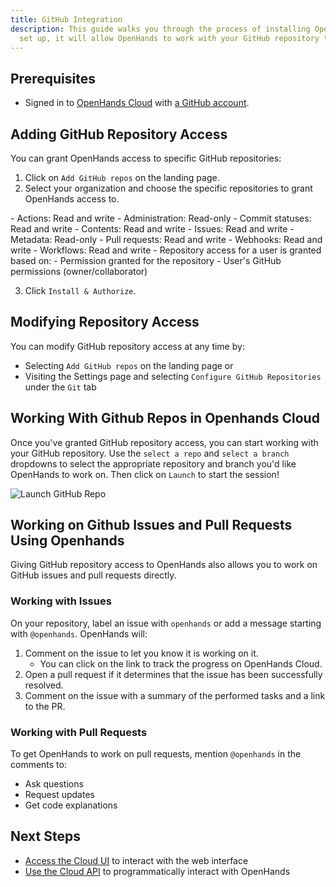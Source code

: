 ```yaml
---
title: GitHub Integration
description: This guide walks you through the process of installing OpenHands Cloud for your GitHub repositories. Once
  set up, it will allow OpenHands to work with your GitHub repository through the Cloud UI or straight from GitHub issues!
---
```


## Prerequisites

- Signed in to [OpenHands Cloud](https://app.all-hands.dev) with [a GitHub account](/usage/cloud/openhands-cloud).

## Adding GitHub Repository Access

You can grant OpenHands access to specific GitHub repositories:

1. Click on `Add GitHub repos` on the landing page.
2. Select your organization and choose the specific repositories to grant OpenHands access to.
<Accordion title="OpenHands requests short-lived tokens (8-hour expiration) with these permissions">
  - Actions: Read and write
     - Administration: Read-only
     - Commit statuses: Read and write
     - Contents: Read and write
     - Issues: Read and write
     - Metadata: Read-only
     - Pull requests: Read and write
     - Webhooks: Read and write
     - Workflows: Read and write
   - Repository access for a user is granted based on:
     - Permission granted for the repository
     - User's GitHub permissions (owner/collaborator)
</Accordion>

3. Click `Install & Authorize`.

## Modifying Repository Access

You can modify GitHub repository access at any time by:
- Selecting `Add GitHub repos` on the landing page or
- Visiting the Settings page and selecting `Configure GitHub Repositories` under the `Git` tab

## Working With Github Repos in Openhands Cloud

Once you've granted GitHub repository access, you can start working with your GitHub repository. Use the `select a repo`
and `select a branch` dropdowns to select the appropriate repository and branch you'd like OpenHands to work on. Then
click on `Launch` to start the session!

![Launch GitHub Repo](/static/img/launch-github-repos.png)

## Working on Github Issues and Pull Requests Using Openhands

Giving GitHub repository access to OpenHands also allows you to work on GitHub issues and pull requests directly.

### Working with Issues

On your repository, label an issue with `openhands` or add a message starting with
`@openhands`. OpenHands will:
1. Comment on the issue to let you know it is working on it.
   - You can click on the link to track the progress on OpenHands Cloud.
2. Open a pull request if it determines that the issue has been successfully resolved.
3. Comment on the issue with a summary of the performed tasks and a link to the PR.

### Working with Pull Requests

To get OpenHands to work on pull requests, mention `@openhands` in the comments to:
- Ask questions
- Request updates
- Get code explanations

## Next Steps

- [Access the Cloud UI](./cloud-ui) to interact with the web interface
- [Use the Cloud API](./cloud-api) to programmatically interact with OpenHands
